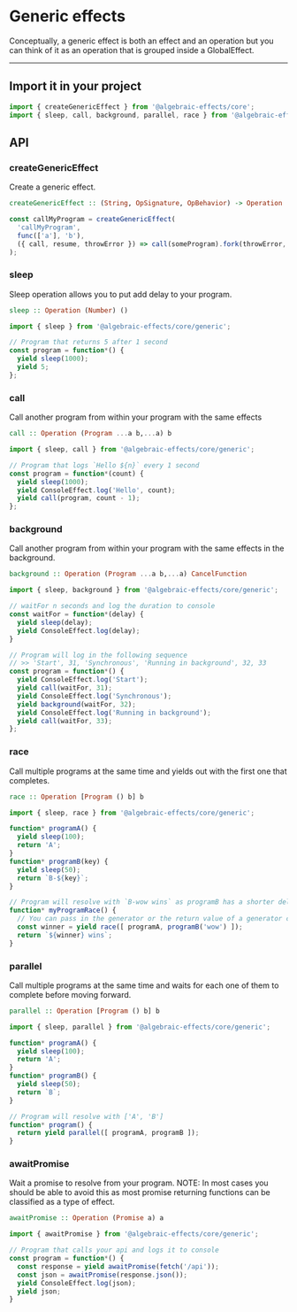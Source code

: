 # Generic effects
Conceptually, a generic effect is both an effect and an operation but you can think of it as an operation that is grouped inside a GlobalEffect.

---


## Import it in your project
```js
import { createGenericEffect } from '@algebraic-effects/core';
import { sleep, call, background, parallel, race } from '@algebraic-effects/core/generic';
```


## API

### createGenericEffect
Create a generic effect.

```haskell
createGenericEffect :: (String, OpSignature, OpBehavior) -> Operation
```

```js
const callMyProgram = createGenericEffect(
  'callMyProgram',
  func(['a'], 'b'),
  ({ call, resume, throwError }) => call(someProgram).fork(throwError, resume),
);
```


### sleep
Sleep operation allows you to put add delay to your program.

```haskell
sleep :: Operation (Number) () 
```

```js
import { sleep } from '@algebraic-effects/core/generic';

// Program that returns 5 after 1 second
const program = function*() {
  yield sleep(1000);
  yield 5;
};
```


### call
Call another program from within your program with the same effects

```haskell
call :: Operation (Program ...a b,...a) b
```

```js
import { sleep, call } from '@algebraic-effects/core/generic';

// Program that logs `Hello ${n}` every 1 second
const program = function*(count) {
  yield sleep(1000);
  yield ConsoleEffect.log('Hello', count);
  yield call(program, count - 1);
};
```


### background
Call another program from within your program with the same effects in the background.

```haskell
background :: Operation (Program ...a b,...a) CancelFunction
```

```js
import { sleep, background } from '@algebraic-effects/core/generic';

// waitFor n seconds and log the duration to console
const waitFor = function*(delay) {
  yield sleep(delay);
  yield ConsoleEffect.log(delay);
}

// Program will log in the following sequence
// >> 'Start', 31, 'Synchronous', 'Running in background', 32, 33
const program = function*() {
  yield ConsoleEffect.log('Start');
  yield call(waitFor, 31);
  yield ConsoleEffect.log('Synchronous');
  yield background(waitFor, 32);
  yield ConsoleEffect.log('Running in background');
  yield call(waitFor, 33);
};
```



### race
Call multiple programs at the same time and yields out with the first one that completes.

```haskell
race :: Operation [Program () b] b
```

```js
import { sleep, race } from '@algebraic-effects/core/generic';

function* programA() {
  yield sleep(100);
  return 'A';
}
function* programB(key) {
  yield sleep(50);
  return `B-${key}`;
}

// Program will resolve with `B-wow wins` as programB has a shorter delay and returns earlier
function* myProgramRace() {
  // You can pass in the generator or the return value of a generator call (Generator instance)
  const winner = yield race([ programA, programB('wow') ]);
  return `${winner} wins`;
}
```


### parallel
Call multiple programs at the same time and waits for each one of them to complete before moving forward.

```haskell
parallel :: Operation [Program () b] b
```

```js
import { sleep, parallel } from '@algebraic-effects/core/generic';

function* programA() {
  yield sleep(100);
  return 'A';
}
function* programB() {
  yield sleep(50);
  return `B`;
}

// Program will resolve with ['A', 'B']
function* program() {
  return yield parallel([ programA, programB ]);
}
```



### awaitPromise
Wait a promise to resolve from your program.
NOTE: In most cases you should be able to avoid this as most promise returning functions can be classified as a type of effect.

```haskell
awaitPromise :: Operation (Promise a) a
```

```js
import { awaitPromise } from '@algebraic-effects/core/generic';

// Program that calls your api and logs it to console
const program = function*() {
  const response = yield awaitPromise(fetch('/api'));
  const json = awaitPromise(response.json());
  yield ConsoleEffect.log(json);
  yield json;
}
```

